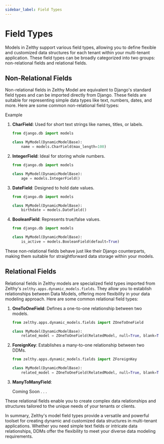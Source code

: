 ```yaml
---
sidebar_label: Field Types
---
```


# Field Types

Models in Zelthy support various field types, allowing you to define flexible and customized data structures for each tenant within your multi-tenant application. These field types can be broadly categorized into two groups: non-relational fields and relational fields.

## Non-Relational Fields

Non-relational fields in Zelthy Model are equivalent to Django's standard field types and can be imported directly from Django. These fields are suitable for representing simple data types like text, numbers, dates, and more. Here are some common non-relational field types:

Example
1. **CharField**: Used for short text strings like names, titles, or labels.
   
   ```python
   from django.db import models

   class MyModel(DynamicModelBase):
       name = models.CharField(max_length=100)
   ```

2. **IntegerField**: Ideal for storing whole numbers.
   
   ```python
   from django.db import models

   class MyModel(DynamicModelBase):
       age = models.IntegerField()
   ```

3. **DateField**: Designed to hold date values.
   
   ```python
   from django.db import models

   class MyModel(DynamicModelBase):
       birthdate = models.DateField()
   ```

4. **BooleanField**: Represents true/false values.
   
   ```python
   from django.db import models

   class MyModel(DynamicModelBase):
       is_active = models.BooleanField(default=True)
   ```

These non-relational fields behave just like their Django counterparts, making them suitable for straightforward data storage within your models.

## Relational Fields

Relational fields in Zelthy models are specialized field types imported from Zelthy's `zelthy.apps.dynamic_models.fields`. They allow you to establish relationships between Data Models, offering more flexibility in your data modeling approach. Here are some common relational field types:

1. **OneToOneField**: Defines a one-to-one relationship between two models.

   ```python
   from zelthy.apps.dynamic_models.fields import ZOneToOneField

   class MyModel(DynamicModelBase):
       related_model = ZOneToOneField(RelatedModel, null=True, blank=True, on_delete=models.CASCADE)
   ```

2. **ForeignKey**: Establishes a many-to-one relationship between two DDMs.

   ```python
   from zelthy.apps.dynamic_models.fields import ZForeignKey

   class MyModel(DynamicModelBase):
       related_model = ZOneToOneField(RelatedModel, null=True, blank=True, on_delete=models.CASCADE)
   ```

3. **ManyToManyField**: 

    Coming Soon . . .
  

These relational fields enable you to create complex data relationships and structures tailored to the unique needs of your tenants or clients.

In summary, Zelthy's model field types provide a versatile and powerful toolset for creating dynamic and customized data structures in multi-tenant applications. Whether you need simple text fields or intricate data relationships, DDMs offer the flexibility to meet your diverse data modeling requirements.